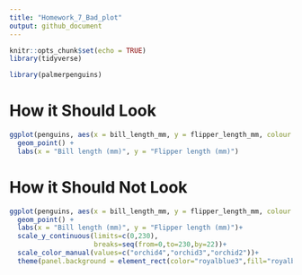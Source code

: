 ```yaml
---
title: "Homework_7_Bad_plot"
output: github_document
---
```


```r
knitr::opts_chunk$set(echo = TRUE)
library(tidyverse)
```



```r
library(palmerpenguins)
```

# How it Should Look


```r
ggplot(penguins, aes(x = bill_length_mm, y = flipper_length_mm, colour = species, shape = island)) +
  geom_point() +
  labs(x = "Bill length (mm)", y = "Flipper length (mm)")
```


# How it Should Not Look

```r
ggplot(penguins, aes(x = bill_length_mm, y = flipper_length_mm, colour = species, shape = island, size=year)) +
  geom_point() +
  labs(x = "Bill length (mm)", y = "Flipper length (mm)")+
  scale_y_continuous(limits=c(0,230),
                     breaks=seq(from=0,to=230,by=22))+
  scale_color_manual(values=c("orchid4","orchid3","orchid2"))+
  theme(panel.background = element_rect(color="royalblue3",fill="royalblue2"),axis.text = element_text(hjust=0,vjust=0,angle=180))
```

